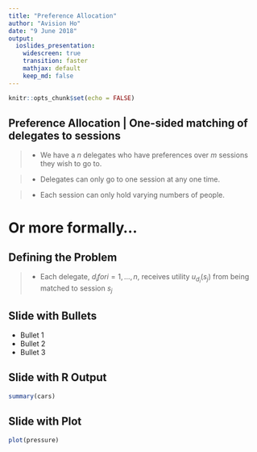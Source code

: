 ```yaml
---
title: "Preference Allocation"
author: "Avision Ho"
date: "9 June 2018"
output: 
  ioslides_presentation:
    widescreen: true
    transition: faster
    mathjax: default
    keep_md: false
---
```


```r
knitr::opts_chunk$set(echo = FALSE)
```

## Preference Allocation | One-sided matching of delegates to sessions

> - We have a *n* delegates who have preferences over *m* sessions they wish to go to. 

> - Delegates can only go to one session at any one time. 

> - Each session can only hold varying numbers of people.

# Or more formally...

## Defining the Problem

> - Each delegate, $d_i for i = 1, ..., n$, receives utility $u_{d_i}(s_j)$ from being matched to session $s_j$

## Slide with Bullets

- Bullet 1
- Bullet 2
- Bullet 3

## Slide with R Output

```r
summary(cars)
```

## Slide with Plot

```r
plot(pressure)
```

